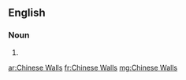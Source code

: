 ==English==

===Noun===
{{head|en|plural|head=[[Chinese]] [[Walls]]}}
# {{plural of|Chinese Wall|lang=en|nocat=1}}

[[ar:Chinese Walls]]
[[fr:Chinese Walls]]
[[mg:Chinese Walls]]